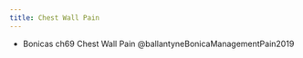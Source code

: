 ```yaml
---
title: Chest Wall Pain
---
```


:::{.callout-note title="Books to read later"}

- Bonicas ch69 Chest Wall Pain @ballantyneBonicaManagementPain2019
:::

